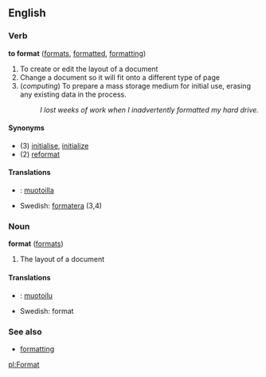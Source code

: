 ==English==
===Verb===
'''to format''' ([[formats]], [[formatted]], [[formatting]])

# To create or edit the layout of a document
# Change a document so it will fit onto a different type of page
# (''computing'') To prepare a mass storage medium for initial use, erasing any existing data in the process.
#: ''I lost weeks of work when I inadvertently formatted my hard drive.''

====Synonyms====
*(3) [[initialise]], [[initialize]]
*(2) [[reformat]]

====Translations====
*{{msg:fi}}: [[muotoilla]]
*Swedish: [[formatera]] (3,4)

===Noun===
'''format''' ([[formats]])

# The layout of a document

====Translations====
*{{msg:fi}}: [[muotoilu]]
*Swedish: format

===See also===
*[[formatting]]

[[pl:Format]]